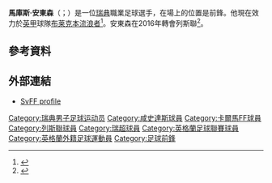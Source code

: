 {{noteTA
|G1=Football
|G2=EPL
|G3=FAcup
}}

'''馬庫斯·安東森'''（{{lang-sw|Marcus Antonsson}}；{{bd|1991年|5月8日}}）是一位[[瑞典|瑞典]]職業足球選手，在場上的位置是前鋒。他現在效力於[[英格蘭足球甲級聯賽|英甲]]球隊[[布莱克本流浪者足球俱乐部|布莱克本流浪者]]<ref>{{cite web|title=Marcus Antonsson|url=http://svenskfotboll.se/superettan/person/?playerid=7011|publisher=Svenskfotboll|accessdate=13 January 2012}}</ref>。安東森在2016年轉會列斯聯<ref>{{cite web |url=http://www.leedsunited.com/news/article/1nsxt83dgmour1c2f180hiktyt/title/united-agree-antonsson-deal |title=UNITED AGREE ANTONSSON DEAL |publisher=Leeds United |date=28 June 2016 |accessdate=28 June 2016 }}</ref>。

==參考資料==
{{Reflist}}

==外部連結==
*[http://svenskfotboll.se/superettan/person/?playerid=7011 SvFF profile]

{{DEFAULTSORT:Antonsson, Marcus}}
[[Category:瑞典男子足球运动员|Category:瑞典男子足球运动员]]
[[Category:咸史達斯球員|Category:咸史達斯球員]]
[[Category:卡爾馬FF球員|Category:卡爾馬FF球員]]
[[Category:列斯聯球員|Category:列斯聯球員]]
[[Category:瑞超球員|Category:瑞超球員]]
[[Category:英格蘭足球聯賽球員|Category:英格蘭足球聯賽球員]]
[[Category:英格蘭外籍足球運動員|Category:英格蘭外籍足球運動員]]
[[Category:足球前鋒|Category:足球前鋒]]